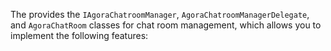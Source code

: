 <PlatformWrapper platform="ios">

The <Vg k="CHAT_SDK"/> provides the `IAgoraChatroomManager`, `AgoraChatroomManagerDelegate`, and `AgoraChatRoom` classes for chat room management, which allows you to implement the following features:

</PlatformWrapper>